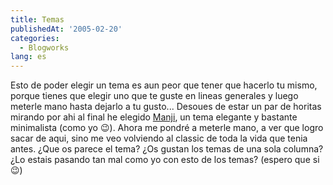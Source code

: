 ```yaml
---
title: Temas
publishedAt: '2005-02-20'
categories:
  - Blogworks
lang: es
---
```


Esto de poder elegir un tema es aun peor que tener que hacerlo tu mismo, porque tienes que elegir uno que te guste en lineas generales y luego meterle mano hasta dejarlo a tu gusto... Desoues de estar un par de horitas mirando por ahi al final he elegido [Manji](http://www.brokenkode.com/manji), un tema elegante y bastante minimalista (como yo 😉). Ahora me pondré a meterle mano, a ver que logro sacar de aqui, sino me veo volviendo al classic de toda la vida que tenia antes. ¿Que os parece el tema? ¿Os gustan los temas de una sola columna? ¿Lo estais pasando tan mal como yo con esto de los temas? (espero que si 😉)
